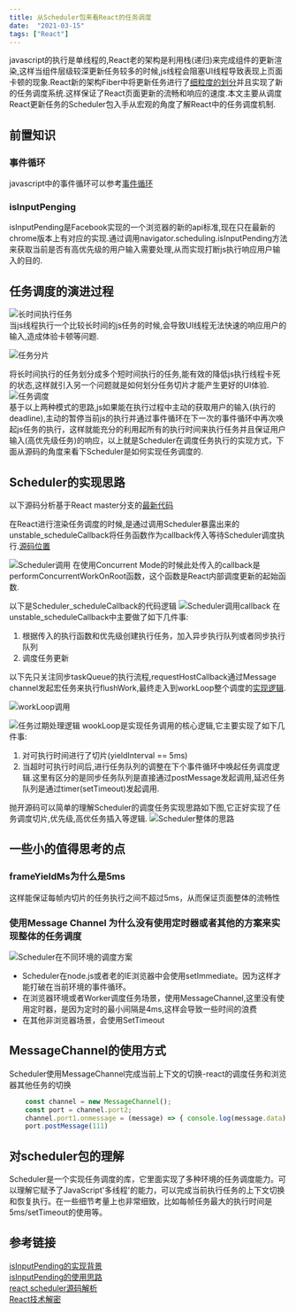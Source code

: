 ```yaml
---
title: 从Scheduler包来看React的任务调度
date:  "2021-03-15" 
tags: ["React"]
---
```


  javascript的执行是单线程的,React老的架构是利用栈(递归)来完成组件的更新渲染,这样当组件层级较深更新任务较多的时候,js线程会阻塞UI线程导致表现上页面卡顿的现象.React新的架构Fiber中将更新任务进行了[细粒度的划分](https://github.com/facebook/react/blob/f227e7f26b81cb1eba0c837ab2acd7fa7f91404f/packages/react-reconciler/src/ReactFiberWorkLoop.new.js#L1472)并且实现了新的任务调度系统.这样保证了React页面更新的流畅和响应的速度.本文主要从调度React更新任务的Scheduler包入手从宏观的角度了解React中的任务调度机制.

## 前置知识

### 事件循环
  javascript中的事件循环可以参考[事件循环](https://icantunderstand.github.io/blog/event-loop) 

### isInputPenging
  isInputPending是Facebook实现的一个浏览器的新的api标准,现在只在最新的chrome版本上有对应的实现.通过调用navigator.scheduling.isInputPending方法来获取当前是否有高优先级的用户输入需要处理,从而实现打断js执行响应用户输入的目的.

## 任务调度的演进过程

![长时间执行任务](/static/images/reactStatic/scheduler/scheduler_long_task.jpg)  
当js线程执行一个比较长时间的js任务的时候,会导致UI线程无法快速的响应用户的输入,造成体验卡顿等问题.  

![任务分片](/static/images/reactStatic/scheduler/splitTask.png) 

将长时间执行的任务划分成多个短时间执行的任务,能有效的降低js执行线程卡死的状态,这样就引入另一个问题就是如何划分任务切片才能产生更好的UI体验.
![任务调度](/static/images/reactStatic/scheduler/scheduler_continuous_task.jpg)  
基于以上两种模式的思路,js如果能在执行过程中主动的获取用户的输入(执行的deadline),主动的暂停当前js的执行并通过事件循环在下一次的事件循环中再次唤起js任务的执行，这样就能充分的利用起所有的执行时间来执行任务并且保证用户输入(高优先级任务)的响应，以上就是Scheduler在调度任务执行的实现方式，下面从源码的角度来看下Scheduler是如何实现任务调度的.

## Scheduler的实现思路
以下源码分析基于React master分支的[最新代码](https://github.com/facebook/react/blob/master/packages/src/forks/SchedulerDOM.js)  

在React进行渲染任务调度的时候,是通过调用Scheduler暴露出来的unstable_scheduleCallback将任务函数作为callback传入等待Scheduler调度执行.[源码位置](https://github.com/facebook/react/blob/00d4f95c2ad000f40ea0c774cc1ced3a0ceb6f23/packages/react-reconciler/src/SchedulerWithReactIntegration.new.js#L131)  

![Scheduler调用](/static/images/reactStatic/scheduler/scheduler_call.png)
在使用Concurrent Mode的时候此处传入的callback是performConcurrentWorkOnRoot函数，这个函数是React内部调度更新的起始函数.

以下是Scheduler_scheduleCallback的代码逻辑
![Scheduler调用callback](/static/images/reactStatic/scheduler/schedule_callback.png)
在unstable_scheduleCallback中主要做了如下几件事:
1. 根据传入的执行函数和优先级创建执行任务，加入异步执行队列或者同步执行队列
2. 调度任务更新

以下先只关注同步taskQueue的执行流程,requestHostCallback通过Message channel发起宏任务来执行flushWork,最终走入到workLoop整个调度的[实现逻辑](https://github.com/facebook/react/blob/00d4f95c2ad000f40ea0c774cc1ced3a0ceb6f23/packages/src/forks/SchedulerDOM.js#L200). 

![workLoop调用](/static/images/reactStatic/scheduler/workloop.png)  

![任务过期处理逻辑](/static/images/reactStatic/scheduler/yieldTimeout.png)
wookLoop是实现任务调用的核心逻辑,它主要实现了如下几件事:
1. 对可执行时间进行了切片(yieldInterval == 5ms) 
2. 当超时可执行时间后,进行任务队列的调整在下个事件循环中唤起任务调度逻辑.这里有区分的是同步任务队列是直接通过postMessage发起调用,延迟任务队列是通过timer(setTimeout)发起调用.

抛开源码可以简单的理解Scheduler的调度任务实现思路如下图,它正好实现了任务调度切片,优先级,高优任务插入等逻辑.
![Scheduler整体的思路](/static/images/reactStatic/scheduler/how_scheduler_work.jpg)  

## 一些小的值得思考的点

### frameYieldMs为什么是5ms
这样能保证每帧内切片的任务执行之间不超过5ms，从而保证页面整体的流畅性

### 使用Message Channel 为什么没有使用定时器或者其他的方案来实现整体的任务调度
![Scheduler在不同环境的调度方案](/static/images/reactStatic/scheduler/scheduler_environment.png)  

* Scheduler在node.js或者老的IE浏览器中会使用setImmediate。因为这样才能打破在当前环境的事件循环。
* 在浏览器环境或者Worker调度任务场景，使用MessageChannel,这里没有使用定时器，是因为定时的最小间隔是4ms,这样会导致一些时间的浪费
* 在其他非浏览器场景，会使用SetTimeout 

## MessageChannel的使用方式
Scheduler使用MessageChannel完成当前上下文的切换-react的调度任务和浏览器其他任务的切换
```javascript
    const channel = new MessageChannel();
    const port = channel.port2;
    channel.port1.onmessage = (message) => { console.log(message.data) };
    port.postMessage(111)
```

## 对scheduler包的理解
Scheduler是一个实现任务调度的库，它里面实现了多种环境的任务调度能力。可以理解它赋予了JavaScript'多线程'的能力，可以完成当前执行任务的上下文切换和恢复执行。在一些细节考量上也非常细致，比如每帧任务最大的执行时间是5ms/setTimeout的使用等。

## 参考链接
[isInputPending的实现背景](https://engineering.fb.com/2019/04/22/developer-tools/isinputpending-api/)    
[isInputPending的使用思路](https://web.dev/isinputpending/)  
[react scheduler源码解析](https://someu.github.io/2020-11-10/react-scheduler%E6%BA%90%E7%A0%81%E8%A7%A3%E6%9E%90/)   
[React技术解密](https://react.iamkasong.com/concurrent/scheduler.html#%E6%97%B6%E9%97%B4%E5%88%87%E7%89%87%E5%8E%9F%E7%90%86)
